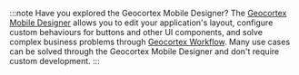 :::note Have you explored the Geocortex Mobile Designer?
The [Geocortex Mobile Designer](https://apps.geocortex.com/mobileviewer/designer/) allows you to edit your application's layout, configure custom behaviours for buttons and other UI components, and solve complex business problems through [Geocortex Workflow](../../workflow/overview.mdx). Many use cases can be solved through the Geocortex Mobile Designer and don't require custom development.
:::
